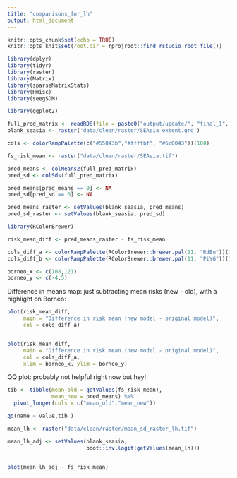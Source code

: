 ```yaml
---
title: "comparisons_for_lh"
output: html_document
---
```


```r
knitr::opts_chunk$set(echo = TRUE)
knitr::opts_knit$set(root.dir = rprojroot::find_rstudio_root_file())
```

```r
library(dplyr)
library(tidyr)
library(raster)
library(Matrix)
library(sparseMatrixStats)
library(Hmisc)
library(seegSDM)

library(ggplot2)
```



```r
full_pred_matrix <- readRDS(file = paste0("output/update/", "final_1", "_pred_matrix.Rds"))
blank_seasia <- raster('data/clean/raster/SEAsia_extent.grd')

cols <- colorRampPalette(c("#55843b","#ffffbf", "#6c0043"))(100)

fs_risk_mean <- raster("data/clean/raster/SEAsia.tif")
```

```r

pred_means <- colMeans2(full_pred_matrix)
pred_sd <- colSds(full_pred_matrix)

pred_means[pred_means == 0] <- NA
pred_sd[pred_sd == 0] <- NA

pred_means_raster <- setValues(blank_seasia, pred_means)
pred_sd_raster <- setValues(blank_seasia, pred_sd)

```


```r
library(RColorBrewer)

risk_mean_diff <- pred_means_raster - fs_risk_mean

cols_diff_a <- colorRampPalette(RColorBrewer::brewer.pal(11, "RdBu"))(100)
cols_diff_b <- colorRampPalette(RColorBrewer::brewer.pal(11, "PiYG"))(100)

borneo_x <- c(108,121)
borneo_y <- c(-4,5)

```

Difference in means map: just subtracting mean risks (new - old), with a highlight on Borneo:

```r
plot(risk_mean_diff,
     main = "Difference in risk mean (new model - original model)",
     col = cols_diff_a)


plot(risk_mean_diff,
     main = "Difference in risk mean (new model - original model)",
     col = cols_diff_a,
     xlim = borneo_x, ylim = borneo_y)
```

QQ plot: probably not helpful right now but hey!

```r
tib <- tibble(mean_old = getValues(fs_risk_mean),
              mean_new = pred_means) %>%
  pivot_longer(cols = c("mean_old","mean_new"))

qq(name ~ value,tib )

```


```r
mean_lh <- raster("data/clean/raster/mean_sd_raster_lh.tif")

mean_lh_adj <- setValues(blank_seasia,
                         boot::inv.logit(getValues(mean_lh)))


plot(mean_lh_adj - fs_risk_mean)


```







